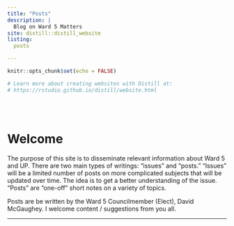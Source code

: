 ```yaml
---
title: "Posts"
description: |
  Blog on Ward 5 Matters
site: distill::distill_website
listing:
  posts

---
```


```r
knitr::opts_chunk$set(echo = FALSE)

# Learn more about creating websites with Distill at:
# https://rstudio.github.io/distill/website.html

```

\
\

# Welcome


The purpose of this site is to disseminate relevant information about Ward 5 and UP. There are two main types of writings: "issues" and "posts." "Issues" will be a limited number of posts on more complicated subjects that will be updated over time. The idea is to get a better understanding of the issue. "Posts" are "one-off" short notes on a variety of topics.

Posts are be written by the Ward 5 Councilmember (Elect), David McGaughey. I welcome content / suggestions from you all. 

------


